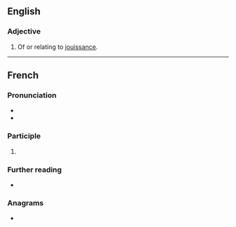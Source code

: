 ==English==

===Adjective===
{{en-adj}}

# Of or relating to [[jouissance]].

----

==French==

===Pronunciation===
* {{fr-IPA|pos=v}}
* {{audio|fr|LL-Q150 (fra)-LoquaxFR-jouissant.wav|Audio}}

===Participle===
{{head|fr|present participle}}

# {{present participle of|fr|jouir}}

===Further reading===
* {{R:TLFi}}

===Anagrams===
* {{l|fr|ajustions}}